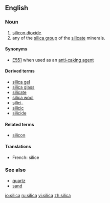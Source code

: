 ==English==

===Noun===
{{en-noun|-}}

# [[silicon dioxide]].
# any of the [[silica group]] of the [[silicate]] minerals.

====Synonyms====
*[[E551]] when used as an [[anti-caking agent]]

====Derived terms====
*[[silica gel]]
*[[silica glass]]
*[[silicate]]
*[[silica wool]]
*[[silici-]]
*[[silicic]]
*[[silicide]]

====Related terms====
*[[silicon]]

====Translations====
{{trans-top|silicon dioxide}}
*French: silice {{f}}
{{trans-mid}}
{{trans-bottom}}

{{trans-top|silica group of the silicate minerals}}
{{trans-mid}}
{{trans-bottom}}

===See also===
*[[quartz]]
*[[sand]]

[[io:silica]]
[[ru:silica]]
[[vi:silica]]
[[zh:silica]]